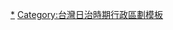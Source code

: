 {{Navbox
| name = 北門郡
| title = [[File:Flag of Japan.svg|23px]] [[北門郡]]（1920年-1945年）
| listclass = hlist
| group1 = [[佳里街]] 
|  list1 = 
* [[佳里 (大字)|佳里]]
* [[番子寮 (臺南市佳里區)|番子寮]]
* [[下營 (佳里區)|下營]]
* [[溪州 (臺南市)|溪州]]
* [[佳里興]]
* [[子良廟]]
* [[新宅 (臺南市)|新宅]]
* [[塭子內]]
| group2 = -{[[西港庄]]}-
|  list2 = 
* [[西港 (臺南市大字)|西港]]
* [[中州 (臺灣)|中州]]
* [[南海埔]]
* [[大塭寮]]
* [[劉厝 (臺南市)|劉厝]]
* [[下宅子]]
* [[後營]]
* [[檨子林]]
* [[八分 (地名)|八分]]
| group3 = -{[[七股庄]]}-
|  list3 = 
* [[七股 (臺南市大字)|七股]]
* [[後港 (臺南市)|後港]]
* [[城子內]]
* [[篤加]]
* [[頂山子]]
* [[下山子寮]]
* [[大寮 (臺南市)|大寮]]
* [[三股子]]
* [[樹子腳 (臺南市)|樹子腳]]
* [[竹子港 (臺南市)|竹子港]]
* [[七十二分]]
* [[十分塭]]
* [[土城 (臺南市)|土城子]]{{Small|（1938年改隸-{[[安順庄]]}-）}}
* [[青草崙]]{{Small|（1938年改隸安順-{庄}-）}}
| group4 = -{[[將軍庄]]}-
|  list4 = 
* [[將軍 (大字)|將軍]]
* [[漚汪]]
* [[苓子寮]]
* [[巷口]]
* [[角帶圍 (臺南市)|角帶圍]]
* [[山子腳 (臺南市將軍區)|山子腳]]
* [[口寮]]
| group5 = -{[[北門庄]]}-
|  list5 = 
* [[北門 (大字)|北門]]
* [[蚵寮 (臺南市)|蚵寮]]
* [[渡子頭]]
* [[溪底寮]]
| group6 = -{[[學甲庄]]}-
|  list6 = 
* [[學甲 (大字)|學甲]]
* [[學甲寮]]
* [[宅子港]]
* [[中洲 (臺南市學甲區)|中洲]]
* [[溪洲子寮]]
}}<noinclude>
[[Category:北門郡|*]]
[[Category:台灣日治時期行政區劃模板]]
</noinclude>